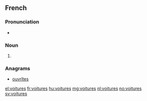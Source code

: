 ==French==

===Pronunciation===
* {{IPA|/vwa.tyʁ/|lang=fr}}

===Noun===
{{head|fr|plural}} {{f}}

# {{plural of|voiture|lang=fr}}

===Anagrams===
* [[ouvrîtes#French|ouvrîtes]]

[[el:voitures]]
[[fr:voitures]]
[[hu:voitures]]
[[mg:voitures]]
[[nl:voitures]]
[[no:voitures]]
[[sv:voitures]]